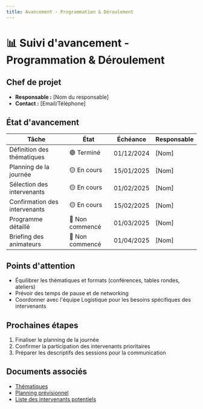 ```yaml
---
title: Avancement - Programmation & Déroulement
---
```


# 📊 Suivi d'avancement - Programmation & Déroulement

## Chef de projet
- **Responsable :** [Nom du responsable]
- **Contact :** [Email/Téléphone]

## État d'avancement
| Tâche | État | Échéance | Responsable |
|-------|------|----------|-------------|
| Définition des thématiques | 🟢 Terminé | 01/12/2024 | [Nom] |
| Planning de la journée | 🟡 En cours | 15/01/2025 | [Nom] |
| Sélection des intervenants | 🟡 En cours | 01/02/2025 | [Nom] |
| Confirmation des intervenants | 🟡 En cours | 15/02/2025 | [Nom] |
| Programme détaillé | 🔴 Non commencé | 01/03/2025 | [Nom] |
| Briefing des animateurs | 🔴 Non commencé | 01/04/2025 | [Nom] |

## Points d'attention
- Équilibrer les thématiques et formats (conférences, tables rondes, ateliers)
- Prévoir des temps de pause et de networking
- Coordonner avec l'équipe Logistique pour les besoins spécifiques des intervenants

## Prochaines étapes
1. Finaliser le planning de la journée
2. Confirmer la participation des intervenants prioritaires
3. Préparer les descriptifs des sessions pour la communication

## Documents associés
- [Thématiques](/)
- [Planning prévisionnel](/)
- [Liste des intervenants potentiels](/)
